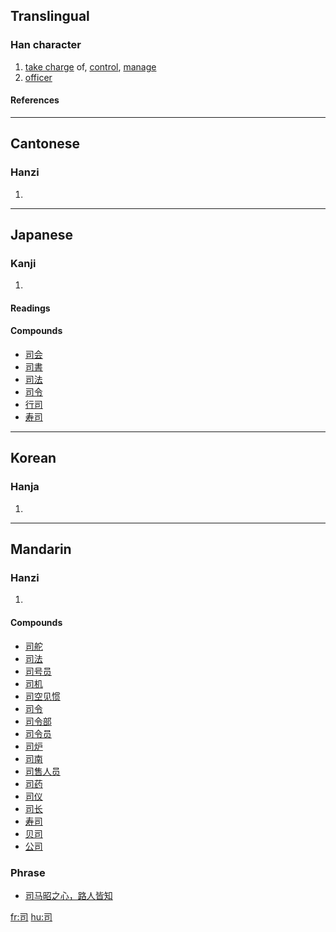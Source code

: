 ==Translingual==
===Han character===
{{Han char|rn=30|rad=口|as=02|sn=5|four=1762<sub>0</sub>|canj=尸一口 (SMR)}}
# [[take charge]] of, [[control]], [[manage]]
# [[officer]]
====References====
{{Han ref|kx=0174.030|dkj=03257|dj=0385.080|hdz=10572.080|uh=53F8|ud=21496|bh=A571|bd=42353}}
----
==Cantonese==
===Hanzi===
{{yue-hanzi|jyut=|y=si1}}
# {{defn|Cantonese}}
----
==Japanese==
===Kanji===
{{ja-kanji|grade=4|rs=口02}}
# {{defn|Japanese}} 
====Readings====
{{ja-readings|on=[[し]] (shi), [[じ]] (ji)|kun=[[つかさどる]] (tsukasadoru), [[つかさ]] (tsukasa)}}

====Compounds====
*[[司会]]
*[[司書]]
*[[司法]]
*[[司令]]
*[[行司]]
*[[寿司]]

----

==Korean==
===Hanja===
{{ko-hanja|hangeul=[[사]]|rv=sa|mr=sa}}
# {{defn|Korean}}
----
==Mandarin==
===Hanzi===
{{cmn-hanzi|pin=[[sī]] ([[si1]]), [[yù]] ([[yu4]])|wg=ssu<sup>1</sup>, yü<sup>4</sup>}}
# {{defn|Mandarin}}

====Compounds====
*[[司舵]]
*[[司法]]
*[[司号员]]
*[[司机]]
*[[司空见惯]]
*[[司令]]
*[[司令部]]
*[[司令员]]
*[[司炉]]
*[[司南]]
*[[司售人员]]
*[[司药]]
*[[司仪]]
*[[司长]]
*[[寿司]]
*[[贝司]]
*[[公司]]

===Phrase===
*[[司马昭之心，路人皆知]]

[[fr:司]]
[[hu:司]]